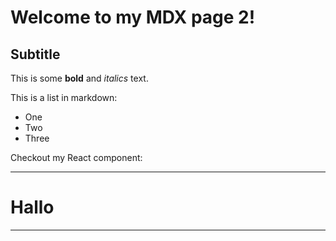  
# Welcome to my MDX page 2!

## Subtitle

This is some **bold** and _italics_ text.

This is a list in markdown:

- One
- Two
- Three

Checkout my React component:

<MyComponent />

---

# Hallo

---
